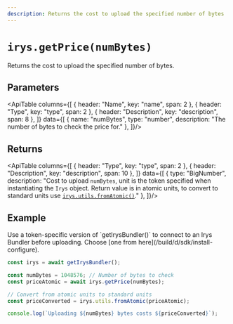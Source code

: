 ```yaml
---
description: Returns the cost to upload the specified number of bytes
---
```



# `irys.getPrice(numBytes)`

Returns the cost to upload the specified number of bytes.

## Parameters

<ApiTable columns={[
	{ header: "Name", key: "name", span: 2 },
	{ header: "Type", key: "type", span: 2 },
	{ header: "Description", key: "description", span: 8 },
]} data={[
	  { name: "numBytes", type: "number", description: "The number of bytes to check the price for." },
]}/>


## Returns

<ApiTable columns={[
  { header: "Type", key: "type", span: 2 },
  { header: "Description", key: "description", span: 10 },
]} data={[
    { type: "BigNumber", description: "Cost to upload `numBytes`, unit is the token specified when instantiating the `Irys` object. Return value is in atomic units, to convert to standard units use [`irys.utils.fromAtomic()`](../utils/utils-fromAtomic)." },
]}/>

## Example

<Callout type="info" emoji="ℹ️">
	Use a token-specific version of `getIrysBundler()` to connect to an Irys Bundler before uploading. Choose [one from here](/build/d/sdk/install-configure).  
</Callout>

```js
const irys = await getIrysBundler();

const numBytes = 1048576; // Number of bytes to check
const priceAtomic = await irys.getPrice(numBytes);

// Convert from atomic units to standard units
const priceConverted = irys.utils.fromAtomic(priceAtomic);

console.log(`Uploading ${numBytes} bytes costs ${priceConverted}`);
```
